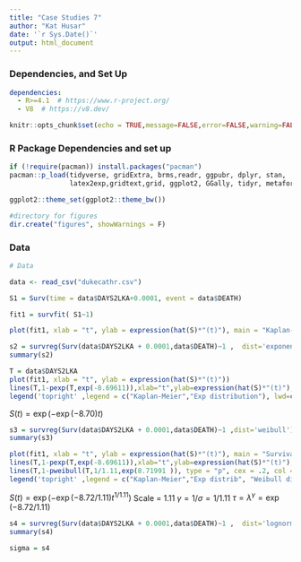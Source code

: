 ```yaml
---
title: "Case Studies 7"
author: "Kat Husar"
date: '`r Sys.Date()`'
output: html_document
---
```


### Dependencies,  and Set Up

```yaml
dependencies:
  - R>=4.1  # https://www.r-project.org/
  - V8  # https://v8.dev/
```


```r
knitr::opts_chunk$set(echo = TRUE,message=FALSE,error=FALSE,warning=FALSE)
```

### R Package Dependencies and set up 

```r
if (!require(pacman)) install.packages("pacman")
pacman::p_load(tidyverse, gridExtra, brms,readr, ggpubr, dplyr, stan,
               latex2exp,gridtext,grid, ggplot2, GGally, tidyr, metafor, meta, survival)

ggplot2::theme_set(ggplot2::theme_bw())
```

```r
#directory for figures
dir.create("figures", showWarnings = F)
```

### Data

```r

# Data

data <- read_csv("dukecathr.csv")

```


```r
S1 = Surv(time = data$DAYS2LKA+0.0001, event = data$DEATH)
```

```r
fit1 = survfit( S1~1)
```

```r
plot(fit1, xlab = "t", ylab = expression(hat(S)*"(t)"), main = "Kaplan-Meier estimate")
```




```r
s2 = survreg(Surv(data$DAYS2LKA + 0.0001,data$DEATH)~1 ,  dist='exponential')
summary(s2)
```


```r
T = data$DAYS2LKA
plot(fit1, xlab = "t", ylab = expression(hat(S)*"(t)"))
lines(T,1-pexp(T,exp(-8.69611)),xlab="t",ylab=expression(hat(S)*"(t)"), type = "p", cex = .2, col = "red")
legend('topright' ,legend = c("Kaplan-Meier","Exp distribution"), lwd=c(5,2), col=c("black","red") )
```

$S(t) = \exp(-\exp(-8.70)t)$


```r
s3 = survreg(Surv(data$DAYS2LKA + 0.0001,data$DEATH)~1 ,dist='weibull')
summary(s3)
```

```r
plot(fit1, xlab = "t", ylab = expression(hat(S)*"(t)"), main = "Survival function estimates")
lines(T,1-pexp(T,exp(-8.69611)),xlab="t",ylab=expression(hat(S)*"(t)"), type = "p", cex = .2, col = "red")
lines(T,1-pweibull(T,1/1.11,exp(8.71991 )), type = "p", cex = .2, col = "green")
legend('topright' ,legend = c("Kaplan-Meier","Exp distrib", "Weibull distrib"), lwd=c(2,2,2), col=c("black","red", "green") )
```
$S(t) = \exp(-\exp(-8.72/1.11)t^{1/1.11})$
Scale = 1.11
$\gamma = 1/\sigma = 1/1.11$
$\tau = \lambda^\gamma = \exp(-8.72/1.11)$



```r
s4 = survreg(Surv(data$DAYS2LKA + 0.0001,data$DEATH)~1 ,  dist='lognormal')
summary(s4)
```
```r
sigma = s4
```

